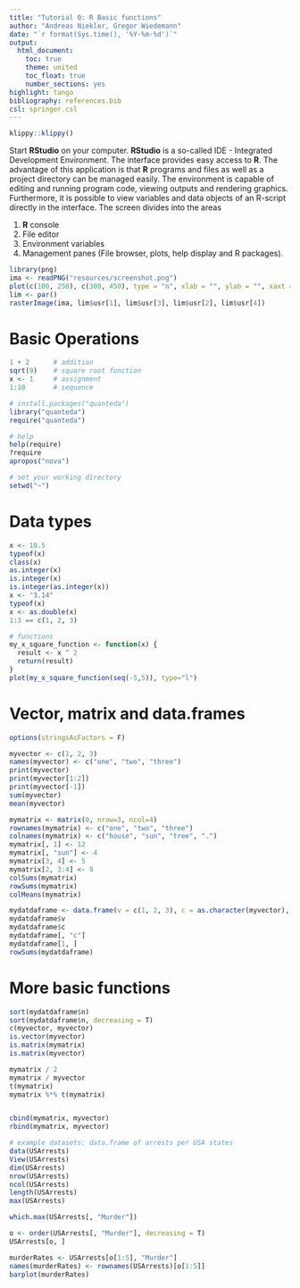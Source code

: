 ```yaml
---
title: "Tutorial 0: R Basic functions"
author: "Andreas Niekler, Gregor Wiedemann"
date: "`r format(Sys.time(), '%Y-%m-%d')`"
output: 
  html_document:
    toc: true
    theme: united
    toc_float: true
    number_sections: yes
highlight: tango
bibliography: references.bib
csl: springer.csl
---
```

```r
klippy::klippy()
```
Start **RStudio** on your computer. **RStudio** is a so-called IDE - Integrated Development Environment. The interface provides easy access to **R**. The advantage of this application is that **R** programs and files as well as a project directory can be managed easily. The environment is capable of editing and running program code, viewing outputs and rendering graphics. Furthermore, it is possible to view variables and data objects of an R-script directly in the interface. The screen divides into the areas

1. **R** console
2. File editor
3. Environment variables
4. Management panes (File browser, plots, help display and R packages).

```r
library(png)
ima <- readPNG("resources/screenshot.png")
plot(c(100, 250), c(300, 450), type = "n", xlab = "", ylab = "", xaxt = "n",yaxt = "n")
lim <- par()
rasterImage(ima, lim$usr[1], lim$usr[3], lim$usr[2], lim$usr[4])
```


# Basic Operations


```r
1 + 2      # addition
sqrt(9)    # square root function
x <- 1     # assignment
1:10       # sequence

# install.packages("quanteda") 
library("quanteda")
require("quanteda")

# help
help(require) 
?require
apropos("nova")

# set your working directory
setwd("~") 
```

# Data types

```r
x <- 10.5
typeof(x)
class(x)
as.integer(x)
is.integer(x)
is.integer(as.integer(x))
x <- "3.14"
typeof(x)
x <- as.double(x)
1:3 == c(1, 2, 3)

# functions
my_x_square_function <- function(x) {
  result <- x ^ 2
  return(result)
}
plot(my_x_square_function(seq(-5,5)), type="l")
```

# Vector, matrix and data.frames

```r
options(stringsAsFactors = F)

myvector <- c(1, 2, 3)
names(myvector) <- c("one", "two", "three")
print(myvector)
print(myvector[1:2])
print(myvector[-1])
sum(myvector)
mean(myvector)

mymatrix <- matrix(0, nrow=3, ncol=4)
rownames(mymatrix) <- c("one", "two", "three")
colnames(mymatrix) <- c("house", "sun", "tree", ".")
mymatrix[, 1] <- 12
mymatrix[, "sun"] <- 4
mymatrix[3, 4] <- 5
mymatrix[2, 3:4] <- 9
colSums(mymatrix)
rowSums(mymatrix)
colMeans(mymatrix)

mydatdaframe <- data.frame(v = c(1, 2, 3), c = as.character(myvector), n = c("one", "two", "three"))
mydatdaframe$v
mydatdaframe$c
mydatdaframe[, "c"]
mydatdaframe[1, ]
rowSums(mydatdaframe)
```


# More basic functions

```r
sort(mydatdaframe$n)
sort(mydatdaframe$n, decreasing = T)
c(myvector, myvector)
is.vector(myvector)
is.matrix(mymatrix)
is.matrix(myvector)

mymatrix / 2
mymatrix / myvector
t(mymatrix)
mymatrix %*% t(mymatrix)


cbind(mymatrix, myvector)
rbind(mymatrix, myvector)

# example datasets: data.frame of arrests per USA states
data(USArrests)
View(USArrests)
dim(USArrests)
nrow(USArrests)
ncol(USArrests)
length(USArrests)
max(USArrests)

which.max(USArrests[, "Murder"])

o <- order(USArrests[, "Murder"], decreasing = T)
USArrests[o, ]

murderRates <- USArrests[o[1:5], "Murder"]
names(murderRates) <- rownames(USArrests)[o[1:5]]
barplot(murderRates)

```

